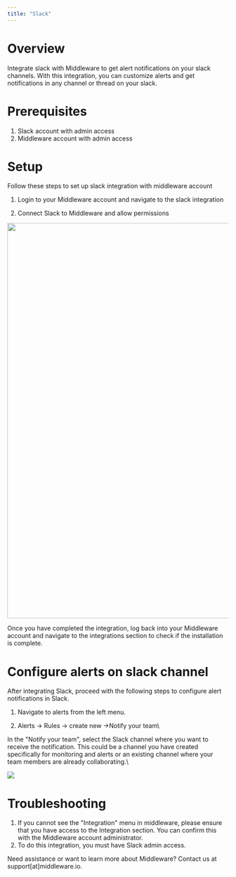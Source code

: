 ---
title: "Slack"
---

# Overview

Integrate slack with Middleware to get alert notifications on your slack channels. With this integration, you can customize alerts and get notifications in any channel or thread on your slack.

# Prerequisites
1.  Slack account with admin access
2.  Middleware account with admin access

# Setup

Follow these steps to set up slack integration with middleware account

1. Login to your Middleware account and navigate to the slack integration

2. Connect Slack to Middleware and allow permissions

<img src="https://media.giphy.com/media/v1.Y2lkPTc5MGI3NjExbmV4cWdiNGNpYXlzY2l2YzNibGJldHdnODZjZjVoZ3V1bDlnMWFmOCZlcD12MV9pbnRlcm5hbF9naWZfYnlfaWQmY3Q9Zw/0cM1wAMDutGbxZQnsq/giphy.gif" width="900" height="900" />

<Note> Once you have completed the integration, log back into your Middleware account and navigate to the integrations section to check if the installation is complete. </Note>
 

# Configure alerts on slack channel
After integrating Slack, proceed with the following steps to configure alert notifications in Slack.

1.  Navigate to alerts from the left menu.

2.  Alerts -> Rules -> create new ->Notify your team\

In the "Notify your team", select the Slack channel where you want to receive the notification. This could be a channel you have created specifically for monitoring and alerts or an existing channel where your team members are already collaborating.\

<img src="/images/integration/sl2.png" />

# Troubleshooting

1.  If you cannot see the "Integration" menu in middleware, please ensure that you have access to the Integration section. You can confirm this with the Middleware account administrator.
2.  To do this integration, you must have Slack admin access.

<Note> Need assistance or want to learn more about Middleware? Contact us at support[at]middleware.io. </Note>
